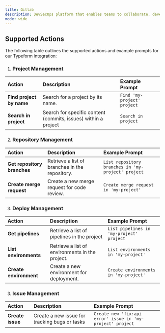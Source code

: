```yaml
---
title: Gitlab
description: DevSecOps platform that enables teams to collaborate, develop, test, and deploy software efficiently
mode: wide
---
```


## Supported Actions

The following table outlines the supported actions and example prompts for our Typeform integration:

1. ### Project Management

| Action                   | Description                                                    | Example Prompt              |
| :----------------------- | :------------------------------------------------------------- | :-------------------------- |
| **Find project by name** | Search for a project by its name.                              | `Find 'my-project' project` |
| **Search in project**    | Search for specific content (commits, issues) within a project | `Search in project`         |

2. ### Repository Management

| Action                      | Description                                    | Example Prompt                                     |
| :-------------------------- | :--------------------------------------------- | :------------------------------------------------- |
| **Get repository branches** | Retrieve a list of branches in the repository. | `List repository branches in 'my-project' project` |
| **Create merge request**    | Create a new merge request for code review.    | `Create merge request in 'my-project'`             |

3. ### Deploy Management

| Action                 | Description                                     | Example Prompt                           |
| :--------------------- | :---------------------------------------------- | :--------------------------------------- |
| **Get pipelines**      | Retrieve a list of pipelines in the project     | `List pipelines in 'my-project' project` |
| **List environments**  | Retrieve a list of environments in the project. | `List environments in 'my-project'`      |
| **Create environment** | Create a new environment for deployment.        | `Create environments in 'my-project'`    |

3. ### Issue Management

| Action           | Description                                   | Example Prompt                                             |
| :--------------- | :-------------------------------------------- | :--------------------------------------------------------- |
| **Create issue** | Create a new issue for tracking bugs or tasks | `Create new 'fix:api error' issue in 'my-project' project` |
